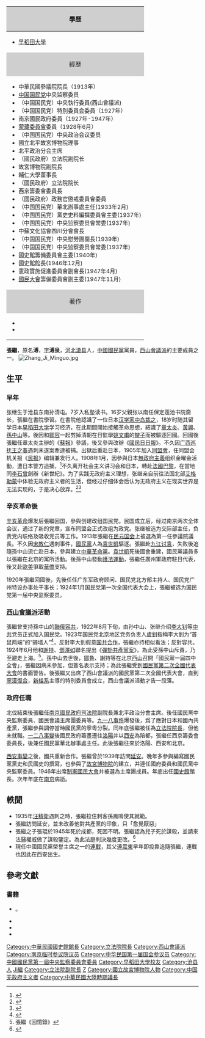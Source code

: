 {{Infobox_Prime_Minister
| name = 張繼
| image =張溥泉.jpg
| country = 中華民國
| order = {{ROC-1912}}首任[[中华民国初年国会|參議院]]院長
| term_start = 1913年4月
| term_end = 1913年7月
| predecessor = 
| successor = 
| order2 = {{ROC}}[[立法院|立法院]][[立法院院長|院長]]（未就職）
| term_start2 = 1932年1月1日
| term_end2 = 1932年1月28日
| vice_occupation2 = 
| predecessor2 = [[邵元沖|邵元沖]]（代）
| successor2 = [[覃振|覃振]]（代）
| birth_date = 1882年8月
| birth_place = {{QIN}}[[河北|河北]][[滄縣|滄縣]]
| death_date =1947年12月15日（65歲）
| death_place ={{CHN-1928}}[[南京市|南京市]]
| constituency = 
| spouse = 
| party = {{Kmt}}
| profession = 
| religion = 
| signature = 
| footnotes = 
}}
<!-- 學經歷信息開始 -->
{| class="infobox bordered" style="width: 21em; font-size: 90%; text-align: left; float:right;" cellpadding="3"
!colspan=2 style="background: #CFCFCF; text-align: center"| 學歷
|-
|colspan=2 style="font-size: 90%"| 
*[[早稻田大學|早稻田大學]]<br>{{blue|(1902年)}}
|-
!colspan=2 style="background: #CFCFCF; text-align: center"| 經歷
|-
|colspan=2 style="font-size: 90%"| 
* 中華民國參議院院長（1913年）
* [[中国国民党|中国国民党]]中央监察委员<br>{{blue|(1924年-1947年)}}
*（中国国民党）中央執行委員(西山會議派)
*（中国国民党）特別委員会委員（1927年）
* 南京國民政府委員（1927年-1947年）
* [[蒙藏委員會|蒙藏委員會]]委員（1928年6月）
*（中国国民党）中央政治会议委员<br>{{blue|(1928年10月)}}
* 國立北平故宮博物院理事<br>{{blue|(1928年10月)}}
* 北平政治分会主席<br>{{blue|(1928年11月)}}
*（國民政府）立法院副院长<br>{{blue|(1928年11月)}}
* 故宮博物院副院長<br>{{blue|(1929年3月)}}
* 輔仁大學董事長<br>{{blue|(1929年6月)}}
*（國民政府）立法院院长<br>{{blue|(1931年1月)}}
* 西京籌委會委員長<br>{{blue|(1932年)}}
*（國民政府）政務官懲戒委員會委員<br>{{blue|(1933年1月)}}
*（中国国民党）華北辦事處主任(1933年2月)
*（中国国民党）黨史史料編撰委員會主委(1937年)
*（中国国民党）中央监察委员會常委(1937年)
* 中蘇文化協會四川分會會長<br>{{blue|(1939年)}}
*（中国国民党）中央慰勞團團長(1939年)
*（中国国民党）中央监察委员會常委(1937年)
* 國史館籌備委員會主委(1940年)
* 國史館館長(1946年12月)
* 憲政實施促進委員會副會長(1947年4月)
* [[國民大會|國民大會]]籌備委員會副主委(1947年11月)
|-
!colspan=2 style="background: #CFCFCF; text-align: center"| 著作
|-
|colspan=2 style="font-size: 90%"| 
* {{green|《張溥泉先生全集》}}
* {{green|《張溥泉先生全集補編》}}
|}
'''張繼'''{{BD|1882年|8月|1947年|12月15日|catIdx=Z張}}，原名'''溥'''，[[表字|字]]'''溥泉'''，[[河北|河北]][[滄县|滄县]]人，[[中國國民黨|中國國民黨]]黨員，[[西山會議派|西山會議派]]的主要成員之一。
[[File:Zhang_Ji_Minguo.jpg|thumb]]

==生平==
===早年===
张继生于沧县东南孙清屯。7岁入私塾读书。16岁父親张以南任保定莲池书院斋长，張繼在書院學習。在書院他認識了一位日本[[汉学家|汉学家]][[中岛裁之|中岛裁之]]，18岁时随其留学日本[[早稻田大学|早稻田大学]]学习经济，在此期間開始接觸革命思想，結識了[[章太炎|章太炎]]、[[黃興|黃興]]、[[孫中山|孫中山]]等。後因和[[鄒容|鄒容]]一起剪掉清朝在日監學[[姚文甫|姚文甫]]的[[辮子|辮子]]而被驅逐回國。回國後張繼任章太炎主辦的《[[蘇報|蘇報]]》參議，後又參與改辦《[[國民日日報|國民日日報]]》。不久因[[广西|广西]][[巡抚|巡抚]][[王之春|王之春]]遇刺未遂案牽連被捕。出獄后重赴日本，1905年加入[[同盟會|同盟會]]，任同盟会机关报《[[民报|民报]]》编辑兼发行人。1908年1月，因參與日本[[無政府主義|無政府主義]]组织金曜会活動，遭日本警方追捕，<ref>{{Cite web |url=http://www.chinaelections.org/NewsInfo.asp?NewsID=154707 |title=无政府主义者张继的“变节” |work=[[南方都市报|南方都市报]]评论周刊 |accessdate=2010-08-02 }}{{Dead link|date=2019年6月 |bot=InternetArchiveBot |fix-attempted=yes }}</ref>不久离开社会主义讲习会和日本，轉赴[[法國|法國]][[巴黎|巴黎]]，在當地同[[李石曾|李石曾]]創辦《新世紀》。为了实践无政府主义理想，张继亲自前往法国北部[[艾格勒蒙|艾格勒蒙]]{{link-fr|艾格勒蒙公社|L'Essai|一个无政府新村}}中体验无政府主义者的生活，但经过仔细体会后认为无政府主义在现实世界是无法实现的，于是决心放弃。<ref name=wfs>{{cite book |author1=[[王汎森|王汎森]] |title=中国近代思想学术的谱系 |date=2018-02 |publisher=上海三联书店 |location=中国上海 |isbn=9787542661081|page=259-260}}</ref><ref>{{cite book |last=Zarrow|first=Peter Gue |year=1990 |title=Anarchism and Chinese Political Culture |publisher=Columbia University Press |location=New York |isbn=0231071388 |page=78 |ref=harv }}</ref>

===辛亥革命後===
[[辛亥革命|辛亥革命]]爆发后張繼回国，參與创建改组国民党。民国成立后，经过南京两次全体会议，通过了新的党章，宣布同盟会正式改组为政党。张继被选为交际部主任，负责党内联络及吸收党员等工作。1913年張繼在[[民元国会|民元国会]]上被選為第一任參議院議長。不久因[[宋教仁|宋教仁]]遇刺事件，[[國民黨_(1912年-1913年)|國民黨]]人為[[袁世凱|袁世凱]]驅逐。張繼赴[[九江|九江]][[二次革命|讨袁]]，失败後追隨孫中山流亡赴日本，參與建立[[中華革命黨|中華革命黨]]。[[袁世凱|袁世凱]]死後國會重建，國民黨議員多以張繼在北京的寓所活動。後孫中山發動[[護法運動|護法運動]]，張繼任廣州軍政府駐日代表，後又赴[[歐美|歐美]]爭取[[華僑|華僑]]支持。

1920年張繼回國後，先後任任广东军政府顾问、国民党北方部主持人、国民党广州特设办事处干事长；1924年1月国民党第一次全国代表大会上，張繼被选为国民党第一届中央监察委员。

===[[西山會議派|西山會議派]]活動===
張繼曾支持孫中山的[[聯俄容共|聯俄容共]]，1922年8月下旬，由孙中山、张继介绍[[李大钊|李大钊]]等[[中共|中共]]党员正式加入国民党。1923年国民党北京地区党务负责人[[盧釗|盧釗]]指稱李大釗为“首鼠两端”的“骑墙人”<ref>{{Cite web |url=http://news.sina.com.cn/c/sd/2011-07-14/142422813674_5.shtml |title=李大钊：国民党右派痛恨的人 |accessdate=2015-12-01 |archivedate=2015-12-08 |archiveurl=https://web.archive.org/web/20151208093702/http://news.sina.com.cn/c/sd/2011-07-14/142422813674_5.shtml |deadurl=no }}</ref>，反對李大釗假意[[国共合作|国共合作]]，張繼亦持相似看法；反對容共。1924年6月他和[[謝持|謝持]]、[[鄧澤如|鄧澤如]]聯名提出《[[彈劾共產黨案|彈劾共產黨案]]》，為此受孫中山斥責，乃至避走上海。<ref name="回憶錄">張繼《回憶錄》</ref>。孫中山去世後，[[鄒魯|鄒魯]]、謝持等在北京[[西山|西山]]召開「國民黨一屆四中全會」，張繼因病未參加，但簽名表示支持；為此張繼受到[[國民黨第二次全國代表大會|國民黨第二次全國代表大會]]的書面警告。後張繼又出席了西山會議派的國民黨第二次全國代表大會，直到[[寧漢復合|寧漢復合]]，[[新桂系|新桂系]]主導的特別委員會成立，西山會議派活動才告一段落。

===政府任職===
北伐結束後張繼任[[南京國民政府|南京國民政府]][[司法院|司法院]]副院長兼北平政治分會主席。後任國民黨中央監察委員、國民會議主席團委員等。[[九一八事件|九一八事件]]爆發後，爲了應對日本和國內共產黨，張繼參與調停當時國民黨的寧粵分裂。同年底張繼被任為[[立法院院長|立法院院長]]，但他未就職。[[一二八事變|一二八事變]]後國民政府籌畫遷往[[洛陽|洛陽]]并以[[西安|西安]]為陪都，張繼任西京籌委會委員長，後兼任國民黨華北辦事處主任。此後張繼往來於洛陽、西安和北京。

[[西安事變|西安事變]]之後，國共重新合作。張繼曾於1939年訪問[[延安|延安]]。晚年多參與編寫國民黨黨史和民國史的撰寫，也參與了[[國立故宮博物院|故宮博物院]]的建立，并連任國府委員和國民黨中央監察委員。1946年出席[[制憲國民大會|制憲國民大會]]并被選為主席團成員。年底出任[[國史館|國史館]]館長。次年年底在[[南京|南京]]病逝。

==軼聞==
*1935年[[汪精衛|汪精衛]]遇刺之時，張繼拉住刺客孫鳳鳴使其就範。
*張繼訪問延安，並未改善他對共產黨的印象，只「愈覺厭惡」{{r|回憶錄}}
*張繼之子張琨於1945年死於成都，死因不明。張繼認為兒子死於謀殺，並請來法醫權威做了謀殺鑒定。為此法庭判決幾度更改。<ref>{{Cite web |url= http://www.legaldaily.com.cn/dfjzz/content/2009-12/18/content_2007317.htm?node=8435 |title=国民党元老张继爱子之死 |work=法制网 |accessdate=2010-11-04 |archiveurl=https://web.archive.org/web/20210705014606/http://www.legaldaily.com.cn/dfjzz/content/2009-12/18/content_2007317.htm?node=8435 |archivedate=2021-07-05 |deadurl=no }}</ref>
*現任中國國民黨榮譽主席之一的[[連戰|連戰]]，其父[[連震東|連震東]]早年即投靠追隨張繼，連戰也因此在西安出生。

==參考文獻==
{{commonscat|Zhang Ji (ROC)}}
{{reflist}}

===書籍===
* {{cite book |author=鄭匡民 |url=https://www.1xuezhe.exuezhe.com/Qk/art/379293?dbcode=1&flag=2 |title=〈社会主义讲习会与日本思想的关系〉 |archivedate=2021-08-19 |archiveurl=https://web.archive.org/web/20210818090813/https://www.1xuezhe.exuezhe.com/Qk/art/379293?dbcode=1&flag=2 }}。
* {{cite book |author=陳三井 |url=http://www.mh.sinica.edu.tw/MHDocument/PublicationDetail/PublicationDetail_962.pdf |title=〈張繼與勤工儉學〉 |archivedate=2014-11-13 |archiveurl=https://web.archive.org/web/20141113185111/http://www.mh.sinica.edu.tw/MHDocument/PublicationDetail/PublicationDetail_962.pdf }}
* {{cite book |author=徐友春 |title=《民國人物大辭典》（增補版）|year=2007 |publisher=河北人民出版社 |ISBN=9787202030141 }}
* {{cite book |author=黃德昭 |title=《民國人物傳》 |edition=第二卷 |chapter=《張繼》 |year=1980 |publisher=中華書局 }}

{{start box}}
{{s-edu}}
{{s-before|無|新職銜}}
{{s-title|[[輔仁大學北平時期|天主教輔仁大學]]董事長|1929年—1934年}}
{{s-after|[[于斌|于斌]]}}
{{end box}}
{{中國國民黨第一屆中央執行委員會}}
{{西安市市长}}
{{中華民國立法院院長}}

{{DEFAULTSORT:Zhang張}}
[[Category:中華民國國史館館長|Category:中華民國國史館館長]]
[[Category:立法院院長|Category:立法院院長]]
[[Category:西山會議派|Category:西山會議派]]
[[Category:南京临时参议院议员|Category:南京临时参议院议员]]
[[Category:中华民国第一届国会参议员|Category:中华民国第一届国会参议员]]
[[Category:中國國民黨第一屆中央監察委員會委員|Category:中國國民黨第一屆中央監察委員會委員]]
[[Category:早稻田大學校友|Category:早稻田大學校友]]
[[Category:沧县人|Category:沧县人]]
[[Category:张姓|Ji繼]]
[[Category:立法院副院長|Category:立法院副院長]]
[[Category:中華民國司法院副院長|Z]]
[[Category:國立故宮博物院人物|Category:國立故宮博物院人物]]
[[Category:中国无政府主义者|Category:中国无政府主义者]]
[[Category:中華民國大陸時期議長|Category:中華民國大陸時期議長]]